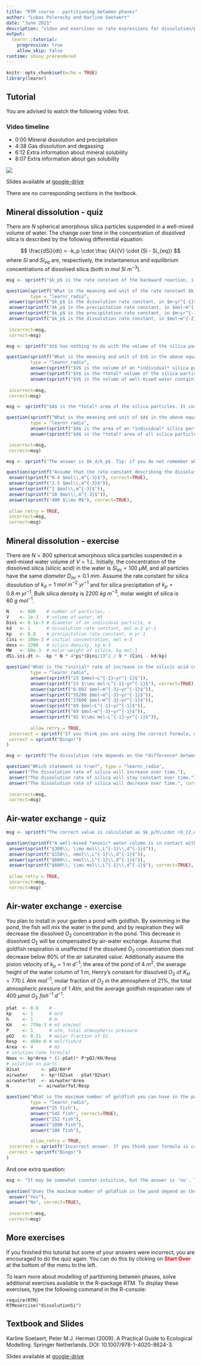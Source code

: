 ```yaml
---
title: "RTM course - partitioning between phases"
author: "Lubos Polerecky and Karline Soetaert"
date: "June 2021"
description: "video and exercises on rate expressions for dissolution/precipitation, degassing reactions, including mineral and gas solubility"
output: 
  learnr::tutorial:
    progressive: true
    allow_skip: false
runtime: shiny_prerendered
---
```


```r
knitr::opts_chunk$set(echo = TRUE)
library(learnr)
```

## Tutorial

You are advised to watch the following video first.

### Video timeline
* 0:00 Mineral dissolution and precipitation
* 4:38 Gas dissolution and degassing
* 6:12 Extra information about mineral solubility
* 8:07 Extra information about gas solubility

![](https://www.youtube.com/watch?v=CPme0Qz3L7Y&list=PLx8PHcDdmF-uD1Pr07TU9SzlhlGpfrxqn&index=8)

Slides available at <a href="https://drive.google.com/drive/folders/1Bys0-xzXLCpFpWhD-HrH6jDKOyl8iJMd" target="_blank">google-drive</a>

There are no corresponding sections in the textbook.

## Mineral dissolution - quiz

There are $N$ spherical amorphous silica particles suspended in a well-mixed volume of water. The change over time in the concentration of dissolved silica is described by the following differential equation:

$$
\frac{dSi}{dt} = -k_p \cdot \frac {A}{V} \cdot (Si - Si_{eq})
$$
where $Si$ and $Si_{eq}$ are, respectively, the instantaneous and equilibrium concentrations of dissolved silica (both in $mol~Si~m^{-3}$).

```r
msg <- sprintf("$k_p$ is the rate constant of the backward reaction, i.e., Si precipitation. It describes the amount of Si (moles) that precipitate per unit area of the mineral surface $(m^2)$, per unit time $(yr)$, and per unit concentration of dissolved silica $(mol\\,m^{-3})$. Thus, its unit is $mol/m^2/yr/(mol\\,m^{-3})$, which is equal to $m\\,yr^{-1}$.")

question(sprintf("What is the meaning and unit of the rate constant $k_p$?"), 
         type = "learnr_radio",
 answer(sprintf("$k_p$ is the dissolution rate constant, in $m~yr^{-1}$")),
 answer(sprintf("$k_p$ is the precipitation rate constant, in $mol~m^{-2}~yr^{-1}$")),
 answer(sprintf("$k_p$ is the precipitation rate constant, in $m~yr^{-1}$"), correct=TRUE),
 answer(sprintf("$k_p$ is the dissolution rate constant, in $mol~m^{-2}~yr^{-1}$")),
 
 incorrect=msg,
 correct=msg)
```

```r
msg <- sprintf("$V$ has nothing to do with the volume of the silica particles! $V$ is the volume of the well-mixed *water* in which the silica particles are suspended.")

question(sprintf("What is the meaning and unit of $V$ in the above equation?"), 
         type = "learnr_radio",
         answer(sprintf("$V$ is the volume of an *individual* silica particle, in $m^{3}$, calculated from the radius of the individual particle as $V=\\frac{4}{3}\\pi r^3$.")),
         answer(sprintf("$V$ is the *total* volume of the silica particles, in $m^{3}$, calculated from the radius of the individual particle as $V=N\\cdot \\frac{4}{3}\\pi r^3$.")),
         answer(sprintf("$V$ is the volume of well-mixed water containing the silica particles, in $m^3$."), correct=TRUE),
 
 incorrect=msg,
 correct=msg)
```

```r
msg <- sprintf("$A$ is the *total* area of the silica particles. It corresponds to the overall surface area where the reaction (silica dissolution or precipitation) occurs.")

question(sprintf("What is the meaning and unit of $A$ in the above equation?"), 
         type = "learnr_radio",
         answer(sprintf("$A$ is the area of an *individual* silica particle, in $m^{2}$, calculated from the radius of the individual particle as $A=4\\pi r^2$.")),
         answer(sprintf("$A$ is the *total* area of all silica particles, in $m^{2}$, calculated from the radius of the individual particle as $A=N\\cdot 4\\pi r^2$."), correct=TRUE),

 incorrect=msg,
 correct=msg)
```

```r
msg <- sprintf("The answer is $k_d/k_p$. Tip: if you do not remember whether the formula should be $k_p/k_d$ or $k_d/k_p$, think about the units. Concentrations are in $mol~m^{-3}$, and this unit is obtained with $k_d/k_p$, not with $k_p/k_d$. Note that there are *two* correct answers in the list! Also note that $M$ (molar) stands for $mol~L^{-1}$.")

question(sprintf("Assume that the rate constant describing the dissolution of a mineral in water is $k_d = 2\\,mol\\,m^{-2}\\,yr^{-1}$, and the rate constant describing the precipitation of that mineral is $k_p = 5\\,m\\,yr^{-1}$. What is the equilibrium concentration of the dissolved mineral in water?"), type = "learnr_checkbox",
 answer(sprintf("0.4 $mol\\,m^{-3}$"), correct=TRUE),
 answer(sprintf("2.5 $mol\\,m^{-3}$")),
 answer(sprintf("1 $mol\\,m^{-3}$")),
 answer(sprintf("10 $mol\\,m^{-3}$")),
 answer(sprintf("400 $\\mu M$"), correct=TRUE),
 
 allow_retry = TRUE,
 incorrect=msg,
 correct=msg)
```


## Mineral dissolution - exercise

There are $N=800$ spherical amorphous silica particles suspended in a well-mixed water volume of $V=1~L$. Initially, the concentration of the dissolved silica (silicic acid) in the water is $Si_{ini} = 100~\mu M$, and all particles have the same *diameter* $D_{ini}=0.1~mm$. Assume the rate constant for silica dissolution of $k_d = 1~mol~m^{-2}~yr^{-1}$ and for silica precipitation of $k_p = 0.8~m~yr^{-1}$. Bulk silica density is $2200~kg~m^{-3}$, molar weight of silica is $60~g~mol^{-1}$.

```r
N    <- 800    # number of particles, -
V    <- 1e-3   # volume of water, m3
Dini <- 0.1e-3 # diameter of an individual particle, m
kd   <- 1      # dissolution rate constant, mol m-2 yr-1
kp   <- 0.8    # precipitation rate constant, m yr-1
Cini <- 100e-3 # initial concentration, mol m-3
dens <- 2200   # silica density, kg m-3
MW   <- 60e-3  # molar weight of silica, kg mol-1
dSi.ini.dt <- -kp * N * 4*pi*(Dini/2)^2 / V * (Cini - kd/kp)
```

```r
question("What is the *initial* rate of increase in the silicic acid concentration (dSi/dt) in the water with the silica particles?", 
         type = "learnr_radio",
         answer(sprintf("23 $mmol~L^{-1}~yr^{-1}$")),
         answer(sprintf("23 $\\mu mol~L^{-1}~yr^{-1}$"), correct=TRUE),
         answer(sprintf("0.092 $mol~m^{-3}~yr^{-1}$")),
         answer(sprintf("55200 $mol~m^{-3}~yr^{-1}$")),
         answer(sprintf("27600 $mol~m^{-3}~yr^{-1}$")),
         answer(sprintf("69 $mol~L^{-1}~yr^{-1}$")),
         answer(sprintf("69 $mol~m^{-3}~yr^{-1}$")),
         answer(sprintf("92 $\\mu mol~L^{-1}~yr^{-1}$")),
         
         allow_retry = TRUE,
 incorrect = sprintf("If you think you are using the correct formula, double check that you did not make an error during units conversion. It is recommended that you convert *all* quantities into SI units *before* calculating the final value. Note that the information about the density and molar weight of silica is irrelevant in this exercise. Also note that the *diameter*, not the *radius*, of the silica particles is provided. There are *two* correct answers!"),
 correct = sprintf("Bingo!")
)
```

```r
msg <- sprintf("The dissolution rate depends on the *difference* between the instantaneous and equilibrium concentration of silicic acid $(Si-Si_{eq})$. Because silica particles are dissolving, the silicic acid concentrations *increases* over time. Thus, the difference $Si-Si_{eq}$ is becoming smaller, implying that the third answer is correct.")

question("Which statement is true?", type = "learnr_radio",
 answer("The dissolution rate of silica will increase over time."),
 answer("The dissolution rate of silica will stay constant over time."),
 answer("The dissolution rate of silica will decrease over time.", correct=TRUE),
 
 incorrect=msg,
 correct=msg)
```

## Air-water exchange - quiz

```r
msg <- sprintf("The correct value is calculated as $k_p/h\\cdot (O_{2,eq} - 0)$.")

question(sprintf("A well-mixed *anoxic* water column is in contact with the atmosphere. What is the initial rate of increase in the $O_2$ concentration in the water? Piston velocity is $k_p = 1\\,m\\,d^{-1}$, $O_2$ solubility in the water is $300\\,\\mu mol\\,L^{-1}$, water column height is $h=50\\,cm$."), type = "learnr_radio",
 answer(sprintf("$300\\, \\mu mol\\,L^{-1}\\,d^{-1}$")),
 answer(sprintf("$150\\, nmol\\,L^{-1}\\,d^{-1}$")),
 answer(sprintf("$600\\, nmol\\,L^{-1}\\,d^{-1}$")),
 answer(sprintf("$600\\, \\mu mol\\,L^{-1}\\,d^{-1}$"), correct=TRUE),
 
 allow_retry = TRUE,
 incorrect=msg,
 correct=msg)
```

## Air-water exchange - exercise

You plan to install in your garden a pond with goldfish. By swimming in the pond, the fish will mix the water in the pond, and by respiration they will decrease the dissolved $O_2$ concentration in the pond. This decrease in dissolved $O_2$ will be compensated by air-water exchange. Assume that goldfish respiration is unaffected if the dissolved $O_2$ concentration does not decrease below 80% of the air saturated value. Additionally assume the piston velocity of $k_p=1~m~d^{-1}$, the area of the pond of $4~m^2$, the average height of the water column of $1~m$, Henry’s constant for dissolved $O_2$ of $K_H=770~L~Atm~mol^{-1}$, molar fraction of $O_2$ in the atmosphere of 21%, the total atmospheric pressure of $1~Atm$, and the average goldfish respiration rate of $400~\mu mol~O_2~fish^{-1}~d^{-1}$.

```r
pSat  <- 0.8    # -
kp    <- 1      # m/d
h     <- 1      # m
KH    <- 770e-3 # m3 atm/mol
P     <- 1      # atm, total atmospheric pressure
pO2   <- 0.21   # molar fraction of O2
Resp  <- 400e-6 # mol/fish/d
Area  <- 4      # m2
# solution (one formula)
Nmax <- kp*Area * (1-pSat)* P*pO2/KH/Resp
# solution in parts
O2sat        <- pO2/KH*P
airwater     <- kp*(O2sat - pSat*O2sat)
airwaterTot  <- airwater*Area
N           <- airwaterTot/Resp
```

```r
question("What is the maximum number of goldfish you can have in the pond so that their respiration will not be affected by the decreased $O_2$ concentrations in the pond? ", 
         type = "learnr_radio",
         answer("25 fish"), 
         answer("545 fish", correct=TRUE), 
         answer("252 fish"),
         answer("1090 fish"),
         answer("100 fish"),

         allow_retry = TRUE,
 incorrect = sprintf("Incorrect answer. If you think your formula is correct, double check that you have not made a mistake during units conversion. If you cannot come up with the formula, consider the following hints: (1) At the minimal $O_2$ concentration where the fish respiration is still not affected, the aeration and respiration rates should be equal to each other. (2) Use your knowledge of physical chemistry (Henry's law) to quantify the $O_2$ solubility at the given partial pressure of $O_2$ in the atmosphere. (3) Estimate the total air-water exchange (amount of $O_2$ added to the pond per day, $mol\\,O_2\\,d^{-1}$) at the minimal $O_2$ concentration. (4) You know the respiration rate for one fish, so you can easily calculate the total respiration rate by all fish in the pond."),
 correct = sprintf("Bingo!")
)
```

And one extra question:

```r
msg <- "It may be somewhat counter-intuitive, but the answer is 'no'. This is because the air-water exchange rate - in terms of the *amount* of $O_2$ exchanged per unit time $(mol\\,O_2\\,d^{-1})$ - is proportional to the *area* of the air-water interface through which the exchange occurs (as long as the water column is well-mixed)."
  
question("Does the maximum number of goldfish in the pond depend on the height of the water column?", type = "learnr_radio",
 answer("Yes"),
 answer("No", correct=TRUE),
 
 incorrect=msg,
 correct=msg)
```

## More exercises

If you finished this tutorial but some of your answers were incorrect, you are encouraged to do the quiz again. You can do this by clicking on <span style="color:red">**Start Over**</span> at the bottom of the menu to the left.

To learn more about modelling of partitioning between phases, solve additional exercises available in the R-package RTM. To display these exercises, type the following command in the R-console:

```
require(RTM)
RTMexercise("dissolutionSi")
```

## Textbook and Slides

Karline Soetaert, Peter M.J. Herman (2009). A Practical Guide to Ecological Modelling. Springer Netherlands. DOI: 10.1007/978-1-4020-8624-3.

Slides available at <a href="https://drive.google.com/drive/folders/1Bys0-xzXLCpFpWhD-HrH6jDKOyl8iJMd" target="_blank">google-drive</a>
